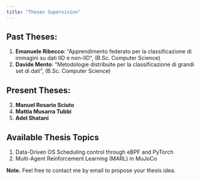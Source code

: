 ```yaml
---
title: "Theses Supervision"
---
```


## Past Theses:

1. **Emanuele Ribecco**: "Apprendimento federato per la classificazione di immagini su dati IID e non-IID", (B.Sc. Computer Science)
2. **Davide Mento**: "Metodologie distribuite per la classificazione di grandi set di dati", (B.Sc. Computer Science)


## Present Theses:

3. **Manuel Rosario Sciuto**
4. **Mattia Musarra Tubbi**
5. **Adel Shatani**

## Available Thesis Topics

1. Data-Driven OS Scheduling control through eBPF and PyTorch
2. Multi-Agent Reinforcement Learning (MARL) in MuJoCo

**Note.** Feel free to contact me by email to propose your thesis idea.
